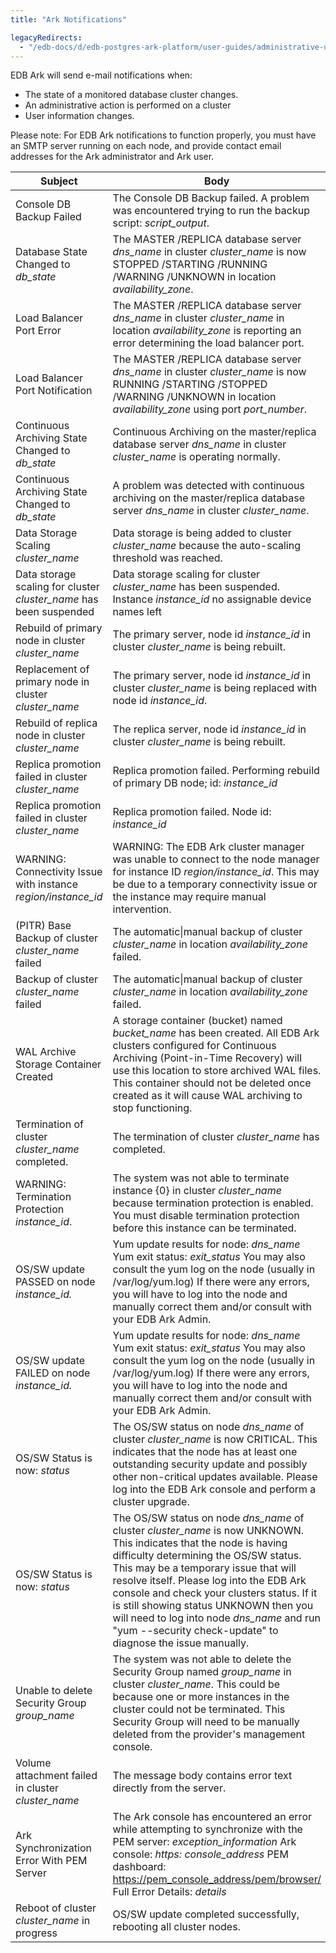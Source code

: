 ```yaml
---
title: "Ark Notifications"

legacyRedirects:
  - "/edb-docs/d/edb-postgres-ark-platform/user-guides/administrative-users-guide/3.5/ark_notifications.html"
---
```


<div id="ark_notifications" class="registered_link"></div>

EDB Ark will send e-mail notifications when:

-   The state of a monitored database cluster changes.
-   An administrative action is performed on a cluster
-   User information changes.

Please note: For EDB Ark notifications to function properly, you must have an SMTP server running on each node, and provide contact email addresses for the Ark administrator and Ark user.

| Subject                                                            | Body                                                                                                                                                                                                                                                                                                                                                                                                                                                 |
| ------------------------------------------------------------------ | ---------------------------------------------------------------------------------------------------------------------------------------------------------------------------------------------------------------------------------------------------------------------------------------------------------------------------------------------------------------------------------------------------------------------------------------------------- |
| Console DB Backup Failed                                           | The Console DB Backup failed. A problem was encountered trying to run the backup script: *script_output*.                                                                                                                                                                                                                                                                                                                                            |
| Database State Changed to *db_state*                               | The MASTER /REPLICA database server *dns_name* in cluster *cluster_name* is now STOPPED /STARTING /RUNNING /WARNING /UNKNOWN in location *availability_zone*.                                                                                                                                                                                                                                                                                        |
| Load Balancer Port Error                                           | The MASTER /REPLICA database server *dns_name* in cluster *cluster_name* in location *availability_zone* is reporting an error determining the load balancer port.                                                                                                                                                                                                                                                                                   |
| Load Balancer Port Notification                                    | The MASTER /REPLICA database server *dns_name* in cluster *cluster_name* is now RUNNING /STARTING /STOPPED /WARNING /UNKNOWN in location *availability_zone* using port *port_number*.                                                                                                                                                                                                                                                               |
| Continuous Archiving State Changed to *db_state*                   | Continuous Archiving on the master/replica database server *dns_name* in cluster *cluster_name* is operating normally.                                                                                                                                                                                                                                                                                                                               |
| Continuous Archiving State Changed to *db_state*                   | A problem was detected with continuous archiving on the master/replica database server *dns_name* in cluster *cluster_name*.                                                                                                                                                                                                                                                                                                                         |
| Data Storage Scaling *cluster_name*                                | Data storage is being added to cluster *cluster_name* because the auto-scaling threshold was reached.                                                                                                                                                                                                                                                                                                                                                |
| Data storage scaling for cluster *cluster_name* has been suspended | Data storage scaling for cluster *cluster_name* has been suspended. Instance *instance_id* no assignable device names left                                                                                                                                                                                                                                                                                                                           |
| Rebuild of primary node in cluster *cluster_name*                  | The primary server, node id *instance_id* in cluster *cluster_name* is being rebuilt.                                                                                                                                                                                                                                                                                                                                                                |
| Replacement of primary node in cluster *cluster_name*              | The primary server, node id *instance_id* in cluster *cluster_name* is being replaced with node id *instance_id*.                                                                                                                                                                                                                                                                                                                                    |
| Rebuild of replica node in cluster *cluster_name*                  | The replica server, node id *instance_id* in cluster *cluster_name* is being rebuilt.                                                                                                                                                                                                                                                                                                                                                                |
| Replica promotion failed in cluster *cluster_name*                 | Replica promotion failed. Performing rebuild of primary DB node; id: *instance_id*                                                                                                                                                                                                                                                                                                                                                                   |
| Replica promotion failed in cluster *cluster_name*                 | Replica promotion failed. Node id: *instance_id*                                                                                                                                                                                                                                                                                                                                                                                                     |
| WARNING: Connectivity Issue with instance *region/instance_id*     | WARNING: The EDB Ark cluster manager was unable to connect to the node manager for instance ID *region/instance_id*. This may be due to a temporary connectivity issue or the instance may require manual intervention.                                                                                                                                                                                                                              |
| (PITR) Base Backup of cluster *cluster_name* failed                | The automatic\|manual backup of cluster *cluster_name* in location *availability_zone* failed.                                                                                                                                                                                                                                                                                                                                                       |
| Backup of cluster *cluster_name* failed                            | The automatic\|manual backup of cluster *cluster_name* in location *availability_zone* failed.                                                                                                                                                                                                                                                                                                                                                       |
| WAL Archive Storage Container Created                              | A storage container (bucket) named *bucket_name* has been created. All EDB Ark clusters configured for Continuous Archiving (Point-in-Time Recovery) will use this location to store archived WAL files. This container should not be deleted once created as it will cause WAL archiving to stop functioning.                                                                                                                                       |
| Termination of cluster *cluster_name* completed.                   | The termination of cluster *cluster_name* has completed.                                                                                                                                                                                                                                                                                                                                                                                             |
| WARNING: Termination Protection *instance_id*.                     | The system was not able to terminate instance {0} in cluster *cluster_name* because termination protection is enabled. You must disable termination protection before this instance can be terminated.                                                                                                                                                                                                                                               |
| OS/SW update PASSED on node *instance_id.*                         | Yum update results for node: *dns_name* Yum exit status: *exit_status* You may also consult the yum log on the node (usually in /var/log/yum.log) If there were any errors, you will have to log into the node and manually correct them and/or consult with your EDB Ark Admin.                                                                                                                                                                     |
| OS/SW update FAILED on node *instance_id.*                         | Yum update results for node: *dns_name* Yum exit status: *exit_status* You may also consult the yum log on the node (usually in /var/log/yum.log) If there were any errors, you will have to log into the node and manually correct them and/or consult with your EDB Ark Admin.                                                                                                                                                                     |
| OS/SW Status is now: *status*                                      | The OS/SW status on node *dns_name* of cluster *cluster_name* is now CRITICAL. This indicates that the node has at least one outstanding security update and possibly other non-critical updates available. Please log into the EDB Ark console and perform a cluster upgrade.                                                                                                                                                                       |
| OS/SW Status is now: *status*                                      | The OS/SW status on node *dns_name* of cluster *cluster_name* is now UNKNOWN. This indicates that the node is having difficulty determining the OS/SW status. This may be a temporary issue that will resolve itself. Please log into the EDB Ark console and check your clusters status. If it is still showing status UNKNOWN then you will need to log into node *dns_name* and run "yum --security check-update" to diagnose the issue manually. |
| Unable to delete Security Group *group_name*                       | The system was not able to delete the Security Group named *group_name* in cluster *cluster_name*. This could be because one or more instances in the cluster could not be terminated. This Security Group will need to be manually deleted from the provider's management console.                                                                                                                                                                  |
| Volume attachment failed in cluster *cluster_name*                 | The message body contains error text directly from the server.                                                                                                                                                                                                                                                                                                                                                                                       |
| Ark Synchronization Error With PEM Server                          | The Ark console has encountered an error while attempting to synchronize with the PEM server: *exception_information* Ark console: *https&#x3A; console_address* PEM dashboard: <https://pem_console_address/pem/browser/> Full Error Details: *details*                                                                                                                                                                                             |
| Reboot of cluster *cluster_name* in progress                       | OS/SW update completed successfully, rebooting all cluster nodes.                                                                                                                                                                                                                                                                                                                                                                                    |
